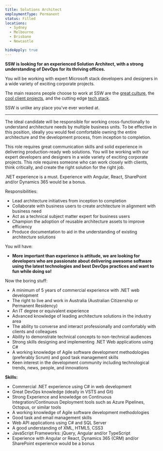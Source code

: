 ---
title: Solutions Architect
employmentType: Permanent
status: Filled
locations: 
  - Sydney
  - Melbourne
  - Brisbane
  - Newcastle

hideApply: true
---
        
**SSW is looking for an experienced Solution Architect, with a strong understanding of DevOps for its thriving offices.**


You will be working with expert Microsoft stack developers and designers in a wide variety of exciting corporate projects.  

 The main reasons people choose to work at SSW are the [great culture](https://www.ssw.com.au/ssw/Company/Culture), the [cool client projects](https://www.ssw.com.au/ssw/Company/Clients), and the cutting edge [tech stack](https://www.ssw.com.au/ssw/Consulting/Default.aspx).  

 SSW is unlike any place you've ever worked at.




---


The ideal candidate will be responsible for working cross-functionally to understand architecture needs by multiple business units. To be effective in this position, ideally you would feel comfortable owning the entire architecture and the development process, from inception to completion. 


This role requires great communication skills and solid experience in delivering production-ready web solutions. You will be working with our expert developers and designers in a wide variety of exciting corporate projects. This role requires someone who can work closely with clients, think critically, and create the right solution for the right job.


.NET experience is a must. Experience with Angular, React, SharePoint and/or Dynamics 365 would be a bonus.


Responsibilities:


* Lead architecture initiatives from inception to completion
* Collaborate with business users to create architecture in alignment with business need
* Act as a technical subject matter expert for business users
* Champion the adoption of reusable architecture assets to improve efficiency
* Produce documentation to aid in the understanding of existing architecture solutions


You will have:


* **More important than experience is attitude, we are looking for developers who are passionate about delivering awesome software using the latest technologies and best DevOps practices and want to fun while doing so!**


Now the boring stuff:


* A minimum of 5 years of commercial experience with .NET web development
* The right to live and work in Australia (Australian Citizenship or Permanent Residency)
* An IT degree or equivalent experience
* Advanced knowledge of leading architecture solutions in the industry area
* The ability to converse and interact professionally and comfortably with clients and colleagues
* Ability to demonstrate technical concepts to non-technical audiences
* Strong skills designing and implementing .NET Web applications using C#
* A working knowledge of Agile software development methodologies (preferably Scrum) and good task management skills
* Keen interest in the development community including technological trends, news, people, and innovations


**Skills:**


* Commercial .NET experience using C# in web development
* Great DevOps knowledge (ideally in VSTS and Git)
* Strong Experience and knowledge on Continuous Integration/Continuous Deployment tools such as Azure Pipelines, Octopus, or similar tools
* A working knowledge of Agile software development methodologies
* Good task and email management skills
* Web API applications using C# and SQL Server
* A good understanding of XML, HTML5, CSS3
* JavaScript Frameworks: jQuery, Angular and/or TypeScript
* Experience with Angular or React, Dynamics 365 (CRM) and/or SharePoint experience would be a bonus



